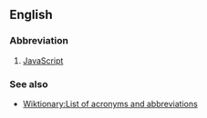 ==English==

===Abbreviation===

# [[JavaScript]]

===See also===

*[[Wiktionary:List of acronyms and abbreviations]]